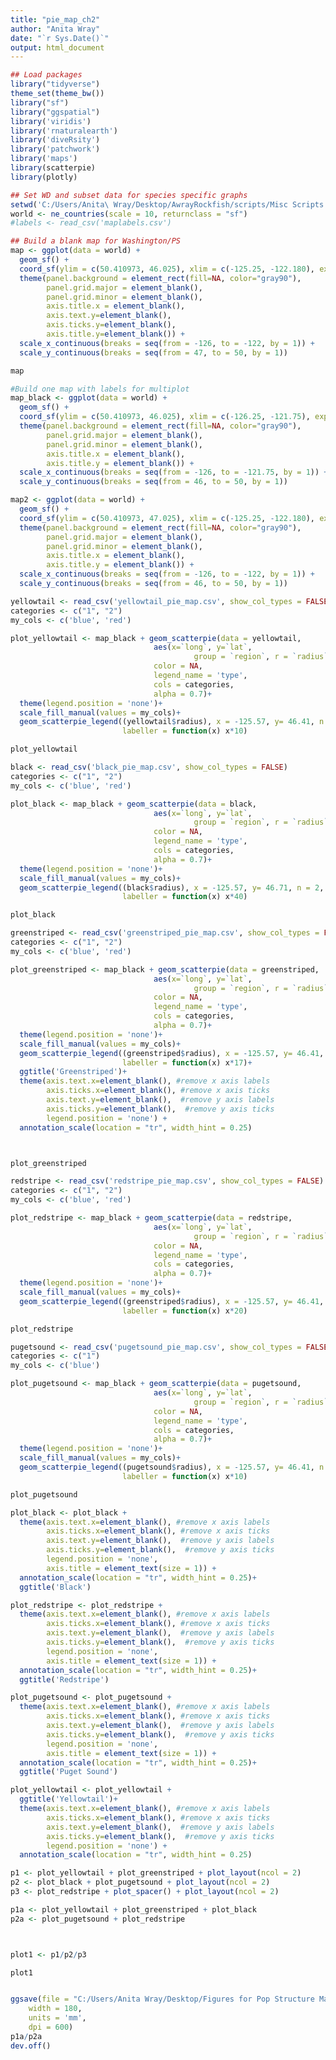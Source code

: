 ---
title: "pie_map_ch2"
author: "Anita Wray"
date: "`r Sys.Date()`"
output: html_document
---

```{r setup, include=FALSE}
## Load packages
library("tidyverse")
theme_set(theme_bw())
library("sf")
library("ggspatial")
library('viridis')
library('rnaturalearth')
library('diveRsity')
library('patchwork')
library('maps')
library(scatterpie)
library(plotly)

## Set WD and subset data for species specific graphs
setwd('C:/Users/Anita\ Wray/Desktop/AwrayRockfish/scripts/Misc Scripts')
world <- ne_countries(scale = 10, returnclass = "sf")
#labels <- read_csv('maplabels.csv')
```

```{r maps, warning=FALSE, include=FALSE}
## Build a blank map for Washington/PS
map <- ggplot(data = world) +
  geom_sf() +
  coord_sf(ylim = c(50.410973, 46.025), xlim = c(-125.25, -122.180), expand = FALSE)+ 
  theme(panel.background = element_rect(fill=NA, color="gray90"),
        panel.grid.major = element_blank(),
        panel.grid.minor = element_blank(),
        axis.title.x = element_blank(),
        axis.text.y=element_blank(),
        axis.ticks.y=element_blank(),
        axis.title.y=element_blank()) +
  scale_x_continuous(breaks = seq(from = -126, to = -122, by = 1)) +
  scale_y_continuous(breaks = seq(from = 47, to = 50, by = 1))

map

#Build one map with labels for multiplot
map_black <- ggplot(data = world) +
  geom_sf() +
  coord_sf(ylim = c(50.410973, 46.025), xlim = c(-126.25, -121.75), expand = FALSE)+ 
  theme(panel.background = element_rect(fill=NA, color="gray90"),
        panel.grid.major = element_blank(),
        panel.grid.minor = element_blank(),
        axis.title.x = element_blank(),
        axis.title.y = element_blank()) +
  scale_x_continuous(breaks = seq(from = -126, to = -121.75, by = 1)) +
  scale_y_continuous(breaks = seq(from = 46, to = 50, by = 1))

map2 <- ggplot(data = world) +
  geom_sf() +
  coord_sf(ylim = c(50.410973, 47.025), xlim = c(-125.25, -122.180), expand = FALSE)+ 
  theme(panel.background = element_rect(fill=NA, color="gray90"),
        panel.grid.major = element_blank(),
        panel.grid.minor = element_blank(),
        axis.title.x = element_blank(),
        axis.title.y = element_blank()) +
  scale_x_continuous(breaks = seq(from = -126, to = -122, by = 1)) +
  scale_y_continuous(breaks = seq(from = 46, to = 50, by = 1))
```

```{r yellowtail, include=FALSE}
yellowtail <- read_csv('yellowtail_pie_map.csv', show_col_types = FALSE)
categories <- c("1", "2")
my_cols <- c('blue', 'red')

plot_yellowtail <- map_black + geom_scatterpie(data = yellowtail, 
                                aes(x=`long`, y=`lat`, 
                                         group = `region`, r = `radius`),
                                color = NA,
                                legend_name = 'type', 
                                cols = categories,
                                alpha = 0.7)+
  theme(legend.position = 'none')+
  scale_fill_manual(values = my_cols)+
  geom_scatterpie_legend((yellowtail$radius), x = -125.57, y= 46.41, n = 2, 
                         labeller = function(x) x*10)

plot_yellowtail
```

```{r black, include=FALSE}
black <- read_csv('black_pie_map.csv', show_col_types = FALSE)
categories <- c("1", "2")
my_cols <- c('blue', 'red')

plot_black <- map_black + geom_scatterpie(data = black, 
                                aes(x=`long`, y=`lat`, 
                                         group = `region`, r = `radius`),
                                color = NA,
                                legend_name = 'type', 
                                cols = categories,
                                alpha = 0.7)+
  theme(legend.position = 'none')+
  scale_fill_manual(values = my_cols)+
  geom_scatterpie_legend((black$radius), x = -125.57, y= 46.71, n = 2, 
                         labeller = function(x) x*40)

plot_black
```

```{r greenstriped, include=TRUE}
greenstriped <- read_csv('greenstriped_pie_map.csv', show_col_types = FALSE)
categories <- c("1", "2")
my_cols <- c('blue', 'red')

plot_greenstriped <- map_black + geom_scatterpie(data = greenstriped, 
                                aes(x=`long`, y=`lat`, 
                                         group = `region`, r = `radius`),
                                color = NA,
                                legend_name = 'type', 
                                cols = categories,
                                alpha = 0.7)+
  theme(legend.position = 'none')+
  scale_fill_manual(values = my_cols)+
  geom_scatterpie_legend((greenstriped$radius), x = -125.57, y= 46.41, n = 2, 
                         labeller = function(x) x*17)+
  ggtitle('Greenstriped')+
  theme(axis.text.x=element_blank(), #remove x axis labels
        axis.ticks.x=element_blank(), #remove x axis ticks
        axis.text.y=element_blank(),  #remove y axis labels
        axis.ticks.y=element_blank(),  #remove y axis ticks
        legend.position = 'none') +  
  annotation_scale(location = "tr", width_hint = 0.25)



plot_greenstriped
```

```{r redstripe, include=FALSE}
redstripe <- read_csv('redstripe_pie_map.csv', show_col_types = FALSE)
categories <- c("1", "2")
my_cols <- c('blue', 'red')

plot_redstripe <- map_black + geom_scatterpie(data = redstripe, 
                                aes(x=`long`, y=`lat`, 
                                         group = `region`, r = `radius`),
                                color = NA,
                                legend_name = 'type', 
                                cols = categories,
                                alpha = 0.7)+
  theme(legend.position = 'none')+
  scale_fill_manual(values = my_cols)+
  geom_scatterpie_legend((greenstriped$radius), x = -125.57, y= 46.41, n = 2, 
                         labeller = function(x) x*20)

plot_redstripe
```

```{r pugetsound, include=FALSE}
pugetsound <- read_csv('pugetsound_pie_map.csv', show_col_types = FALSE)
categories <- c("1")
my_cols <- c('blue')

plot_pugetsound <- map_black + geom_scatterpie(data = pugetsound, 
                                aes(x=`long`, y=`lat`, 
                                         group = `region`, r = `radius`),
                                color = NA,
                                legend_name = 'type', 
                                cols = categories,
                                alpha = 0.7)+
  theme(legend.position = 'none')+
  scale_fill_manual(values = my_cols)+
  geom_scatterpie_legend((pugetsound$radius), x = -125.57, y= 46.41, n = 2, 
                         labeller = function(x) x*10)

plot_pugetsound
```



```{r patchwork, echo=FALSE}

plot_black <- plot_black +
  theme(axis.text.x=element_blank(), #remove x axis labels
        axis.ticks.x=element_blank(), #remove x axis ticks
        axis.text.y=element_blank(),  #remove y axis labels
        axis.ticks.y=element_blank(),  #remove y axis ticks
        legend.position = 'none',
        axis.title = element_text(size = 1)) +  
  annotation_scale(location = "tr", width_hint = 0.25)+
  ggtitle('Black')

plot_redstripe <- plot_redstripe +
  theme(axis.text.x=element_blank(), #remove x axis labels
        axis.ticks.x=element_blank(), #remove x axis ticks
        axis.text.y=element_blank(),  #remove y axis labels
        axis.ticks.y=element_blank(),  #remove y axis ticks
        legend.position = 'none',
        axis.title = element_text(size = 1)) +  
  annotation_scale(location = "tr", width_hint = 0.25)+
  ggtitle('Redstripe')

plot_pugetsound <- plot_pugetsound +
  theme(axis.text.x=element_blank(), #remove x axis labels
        axis.ticks.x=element_blank(), #remove x axis ticks
        axis.text.y=element_blank(),  #remove y axis labels
        axis.ticks.y=element_blank(),  #remove y axis ticks
        legend.position = 'none',
        axis.title = element_text(size = 1)) +  
  annotation_scale(location = "tr", width_hint = 0.25)+
  ggtitle('Puget Sound')

plot_yellowtail <- plot_yellowtail +
  ggtitle('Yellowtail')+
  theme(axis.text.x=element_blank(), #remove x axis labels
        axis.ticks.x=element_blank(), #remove x axis ticks
        axis.text.y=element_blank(),  #remove y axis labels
        axis.ticks.y=element_blank(),  #remove y axis ticks
        legend.position = 'none') +  
  annotation_scale(location = "tr", width_hint = 0.25)

p1 <- plot_yellowtail + plot_greenstriped + plot_layout(ncol = 2)
p2 <- plot_black + plot_pugetsound + plot_layout(ncol = 2)
p3 <- plot_redstripe + plot_spacer() + plot_layout(ncol = 2)

p1a <- plot_yellowtail + plot_greenstriped + plot_black
p2a <- plot_pugetsound + plot_redstripe



plot1 <- p1/p2/p3

plot1


ggsave(file = "C:/Users/Anita Wray/Desktop/Figures for Pop Structure Manuscript/Fig_3_pie_map.jpg",
    width = 180, 
    units = 'mm',
    dpi = 600)
p1a/p2a
dev.off()



```



